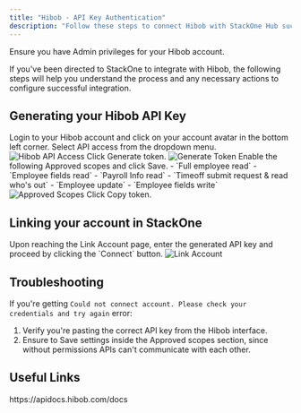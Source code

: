 ```yaml
---
title: "Hibob - API Key Authentication"
description: "Follow these steps to connect Hibob with StackOne Hub successfully."
---
```



<Warning>
  Ensure you have Admin privileges for your Hibob account.
</Warning>

If you've been directed to StackOne to integrate with Hibob, the following steps will help you understand the process and any necessary actions to configure successful integration.

## Generating your Hibob API Key

<Steps>
  <Step title="Login to Hibob">
    Login to your Hibob account and click on your account avatar in the bottom left corner. Select API access from the dropdown menu.
    <Frame>
      <img className='rounded-md' style={{ margin: '0 auto', border: '1px solid #efefef' }} alt="Hibob API Access" src="/images/hibob/image1.png" />
    </Frame>
  </Step>

  <Step title="Generate token">
    Click Generate token.
    <Frame>
      <img className='rounded-md' style={{ margin: '0 auto', border: '1px solid #efefef' }} alt="Generate Token" src="/images/hibob/image2.png" />
    </Frame>
  </Step>

  <Step title="Enable Approved Scopes">
    Enable the following Approved scopes and click Save.
    - `Full employee read`
    - `Employee fields read`
    - `Payroll Info read`
    - `Timeoff submit request & read who's out`
    - `Employee update`
    - `Employee fields write`
    <Frame>
      <img className='rounded-md' style={{ margin: '0 auto', border: '1px solid #efefef' }} alt="Approved Scopes" src="/images/hibob/image3.png" />
    </Frame>
  </Step>

  <Step title="Copy token">
    Click Copy token.
  </Step>
</Steps>

## Linking your account in StackOne

<Steps>
  <Step title="Enter API Key">
    Upon reaching the Link Account page, enter the generated API key and proceed by clicking the `Connect` button.
    <Frame>
      <img className='rounded-md' style={{ margin: '0 auto', border: '1px solid #efefef' }} alt="Link Account" src="/images/hibob/image4.png" />
    </Frame>
  </Step>
</Steps>

<IntegrationFooter />

## Troubleshooting

If you're getting `Could not connect account. Please check your credentials and try again` error:

1. Verify you're pasting the correct API key from the Hibob interface.
2. Ensure to Save settings inside the Approved scopes section, since without permissions APIs can't communicate with each other.

## Useful Links
<Card title="API Reference" icon="link" href="https://apidocs.hibob.com/docs">
    https://apidocs.hibob.com/docs
</Card>

